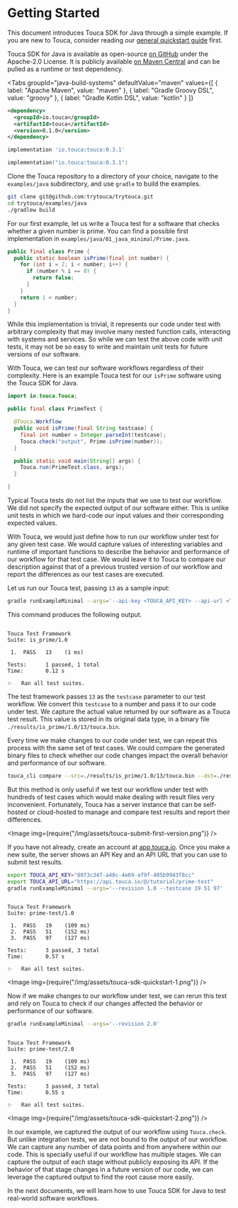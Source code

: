 
# Getting Started

This document introduces Touca SDK for Java through a simple example. If you are
new to Touca, consider reading our
[general quickstart guide](/basics/quickstart) first.

Touca SDK for Java is available as open-source
[on GitHub](https://github.com/trytouca/trytouca/tree/main/sdk/java) under the
Apache-2.0 License. It is publicly available
[on Maven Central](https://search.maven.org/artifact/io.touca/touca) and can be
pulled as a runtime or test dependency.

<Tabs
  groupId="java-build-systems"
  defaultValue="maven"
  values={[
    { label: "Apache Maven", value: "maven" },
    { label: "Gradle Groovy DSL", value: "groovy" },
    { label: "Gradle Kotlin DSL", value: "kotlin" }
  ]}
>
  <TabItem value="maven">

```xml
<dependency>
  <groupId>io.touca</groupId>
  <artifactId>touca</artifactId>
  <version>0.1.0</version>
</dependency>
```

  </TabItem>
  <TabItem value="groovy">

```groovy
implementation 'io.touca:touca:0.3.1'
```

  </TabItem>
  <TabItem value="kotlin">

```kotlin
implementation("io.touca:touca:0.3.1")
```

  </TabItem>
</Tabs>

Clone the Touca repository to a directory of your choice, navigate to the
`examples/java` subdirectory, and use `gradle` to build the examples.

```bash
git clone git@github.com:trytouca/trytouca.git
cd trytouca/examples/java
./gradlew build
```

For our first example, let us write a Touca test for a software that checks
whether a given number is prime. You can find a possible first implementation in
`examples/java/01_java_minimal/Prime.java`.

```java
public final class Prime {
  public static boolean isPrime(final int number) {
    for (int i = 2; i < number; i++) {
      if (number % i == 0) {
        return false;
      }
    }
    return 1 < number;
  }
}
```

While this implementation is trivial, it represents our code under test with
arbitrary complexity that may involve many nested function calls, interacting
with systems and services. So while we can test the above code with unit tests,
it may not be so easy to write and maintain unit tests for future versions of
our software.

With Touca, we can test our software workflows regardless of their complexity.
Here is an example Touca test for our `isPrime` software using the Touca SDK for
Java.

```java
import io.touca.Touca;

public final class PrimeTest {

  @Touca.Workflow
  public void isPrime(final String testcase) {
    final int number = Integer.parseInt(testcase);
    Touca.check("output", Prime.isPrime(number));
  }

  public static void main(String[] args) {
    Touca.run(PrimeTest.class, args);
  }

}
```

Typical Touca tests do not list the inputs that we use to test our workflow. We
did not specify the expected output of our software either. This is unlike unit
tests in which we hard-code our input values and their corresponding expected
values.

With Touca, we would just define how to run our workflow under test for any
given test case. We would capture values of interesting variables and runtime of
important functions to describe the behavior and performance of our workflow for
that test case. We would leave it to Touca to compare our description against
that of a previous trusted version of our workflow and report the differences as
our test cases are executed.

Let us run our Touca test, passing `13` as a sample input:

```bash
gradle runExampleMinimal --args='--api-key <TOUCA_API_KEY> --api-url <TOUCA_API_URL> --revision 1.0 --testcase 13'
```

This command produces the following output.

```text

Touca Test Framework
Suite: is_prime/1.0

 1.  PASS   13    (1 ms)

Tests:      1 passed, 1 total
Time:       0.12 s

✨   Ran all test suites.

```

The test framework passes `13` as the `testcase` parameter to our test workflow.
We convert this `testcase` to a number and pass it to our code under test. We
capture the actual value returned by our software as a Touca test result. This
value is stored in its original data type, in a binary file
`./results/is_prime/1.0/13/touca.bin`.

Every time we make changes to our code under test, we can repeat this process
with the same set of test cases. We could compare the generated binary files to
check whether our code changes impact the overall behavior and performance of
our software.

```bash
touca_cli compare --src=./results/is_prime/1.0/13/touca.bin --dst=./results/is_prime/1.0/13/touca.bin
```

But this method is only useful if we test our workflow under test with hundreds
of test cases which would make dealing with result files very inconvenient.
Fortunately, Touca has a server instance that can be self-hosted or cloud-hosted
to manage and compare test results and report their differences.

<Image img={require("/img/assets/touca-submit-first-version.png")} />

If you have not already, create an account at
[app.touca.io](https://app.touca.io). Once you make a new suite, the server
shows an API Key and an API URL that you can use to submit test results.

```bash
export TOUCA_API_KEY="8073c34f-a48c-4e69-af9f-405b9943f8cc"
export TOUCA_API_URL="https://api.touca.io/@/tutorial/prime-test"
gradle runExampleMinimal --args='--revision 1.0 --testcase 19 51 97'
```

```text

Touca Test Framework
Suite: prime-test/1.0

 1.  PASS   19    (109 ms)
 2.  PASS   51    (152 ms)
 3.  PASS   97    (127 ms)

Tests:      3 passed, 3 total
Time:       0.57 s

✨   Ran all test suites.

```

<Image img={require("/img/assets/touca-sdk-quickstart-1.png")} />

Now if we make changes to our workflow under test, we can rerun this test and
rely on Touca to check if our changes affected the behavior or performance of
our software.

```bash
gradle runExampleMinimal --args='--revision 2.0'
```

```text

Touca Test Framework
Suite: prime-test/2.0

 1.  PASS   19    (109 ms)
 2.  PASS   51    (152 ms)
 3.  PASS   97    (127 ms)

Tests:      3 passed, 3 total
Time:       0.55 s

✨   Ran all test suites.

```

<Image img={require("/img/assets/touca-sdk-quickstart-2.png")} />

In our example, we captured the output of our workflow using `Touca.check`. But
unlike integration tests, we are not bound to the output of our workflow. We can
capture any number of data points and from anywhere within our code. This is
specially useful if our workflow has multiple stages. We can capture the output
of each stage without publicly exposing its API. If the behavior of that stage
changes in a future version of our code, we can leverage the captured output to
find the root cause more easily.

In the next documents, we will learn how to use Touca SDK for Java to test
real-world software workflows.
